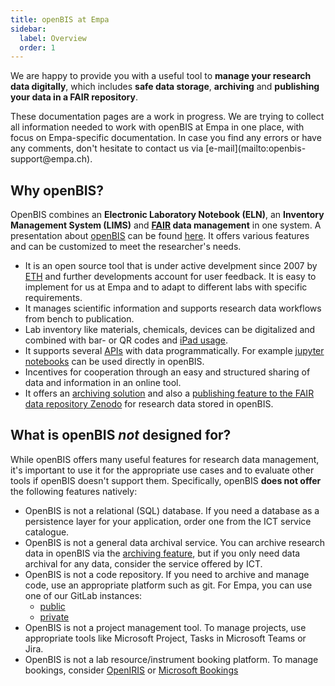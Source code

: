 ```yaml
---
title: openBIS at Empa
sidebar:
  label: Overview
  order: 1
---
```



We are happy to provide you with a useful tool to **manage your research data digitally**, which includes **safe data storage**, **archiving** and **publishing your data in a FAIR repository**.

<Aside type="caution" title="Note">
  These documentation pages are a work in progress.
  We are trying to collect all information needed to work with openBIS at Empa in one place, with focus on Empa-specific documentation.
  In case you find any errors or have any comments, don't hesitate to contact us via [e-mail](mailto:openbis-support@empa.ch).
</Aside>

## Why openBIS?

OpenBIS combines an **Electronic Laboratory Notebook (ELN)**, an **Inventory Management System (LIMS)** and **[FAIR](https://www.nature.com/articles/sdata201618) data management** in one system.
A presentation about [openBIS](https://openbis.ch/) can be found [here](https://openbis.ch/index.php/overview-of-openbis-and-rdm-services-offered-by-sis/).
It offers various features and can be customized to meet the researcher's needs.

- It is an open source tool that is under active develpment since 2007 by [ETH](https://sis.id.ethz.ch/) and further developments account for user feedback. It is easy to implement for us at Empa and to adapt to different labs with specific requirements.
- It manages scientific information and supports research data workflows from bench to publication.
- Lab inventory like materials, chemicals, devices can be digitalized and combined with bar- or QR codes and [iPad usage](/documentation/openbis/how-to-and-use-cases/ipads/).
- It supports several [APIs](https://en.wikipedia.org/wiki/API) with data programmatically. For example [jupyter notebooks](https://jupyter.org/) can be used directly in openBIS.
- Incentives for cooperation through an easy and structured sharing of data and information in an online tool.
- It offers an [archiving solution](https://openbis.readthedocs.io/en/20.10.x/user-documentation/general-users/data-archiving.html) and also a [publishing feature to the FAIR data repository Zenodo](https://openbis.readthedocs.io/en/20.10.x/user-documentation/general-users/data-export.html#export-to-zenodo) for research data stored in openBIS.

## What is openBIS *not* designed for?

While openBIS offers many useful features for research data management, it's important to use it for the appropriate use cases and to evaluate other tools if openBIS doesn't support them.
Specifically, openBIS **does not offer** the following features natively:

- OpenBIS is not a relational (SQL) database. If you need a database as a persistence layer for your application, order one from the ICT service catalogue.
- OpenBIS is not a general data archival service. You can archive research data in openBIS via the [archiving feature](https://openbis.readthedocs.io/en/20.10.x/user-documentation/general-users/data-archiving.html), but if you only need data archival for any data, consider the service offered by ICT.
- OpenBIS is not a code repository. If you need to archive and manage code, use an appropriate platform such as git. For Empa, you can use one of our GitLab instances:
  - [public](https://gitlab.empa.ch)
  - [private](https://gitlab-int.empa.ch/users/sign_in)
- OpenBIS is not a project management tool. To manage projects, use appropriate tools like Microsoft Project, Tasks in Microsoft Teams or Jira.
- OpenBIS is not a lab resource/instrument booking platform. To manage bookings, consider [OpenIRIS](https://openiris.io/landing/?ReturnUrl=%2f) or [Microsoft Bookings](https://outlook.office365.com/bookings/)
